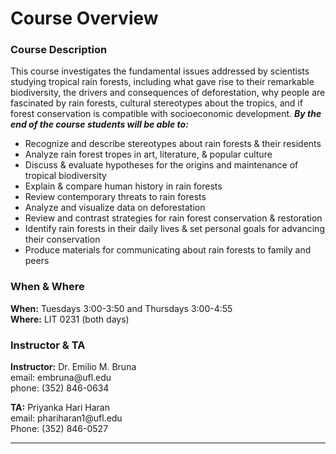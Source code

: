 
# Course Overview


### Course Description {.unnumbered}


This course investigates the fundamental issues addressed by scientists studying tropical rain forests, including what gave rise to their remarkable biodiversity, the drivers and consequences of deforestation, why people are fascinated by rain forests, cultural stereotypes about the tropics, and if forest conservation is compatible with socioeconomic development. ***By the end of the course students will be able to:***

-   Recognize and describe stereotypes about rain forests & their residents
-   Analyze rain forest tropes in art, literature, & popular culture
-   Discuss & evaluate hypotheses for the origins and maintenance of tropical biodiversity
-   Explain & compare human history in rain forests
-   Review contemporary threats to rain forests
-   Analyze and visualize data on deforestation
-   Review and contrast strategies for rain forest conservation & restoration
-   Identify rain forests in their daily lives & set personal goals for advancing their conservation
-   Produce materials for communicating about rain forests to family and peers

### When & Where {.unnumbered}

**When:** Tuesdays 3:00-3:50 and Thursdays 3:00-4:55\
**Where:** LIT 0231 (both days)

### Instructor & TA {.unnumbered}

**Instructor:** Dr. Emilio M. Bruna\
email: embruna\@ufl.edu\
phone: (352) 846-0634\
<!-- Office: Tropical Ecology & Conservation Lab, 711 Newell Dr. -->

**TA:** Priyanka Hari Haran\
email: phariharan1\@ufl.edu\
Phone: (352) 846-0527\
<!-- Office: Tropical Ecology & Conservation Lab, 711 Newell Dr. -->



------------------------------------------------------------------------

<!-- This guide is a [Quarto Book](https://quarto.org/docs/books) hosted on the BrunaLab Github Site. Anyone can make suggestions for improving the contect either by [pull request](https://github.com/HerbVar-Network/project_manual/pulls) or by [posting an issue](https://github.com/HerbVar-Network/project_manual/issues) on the syllabus repository.  -->
